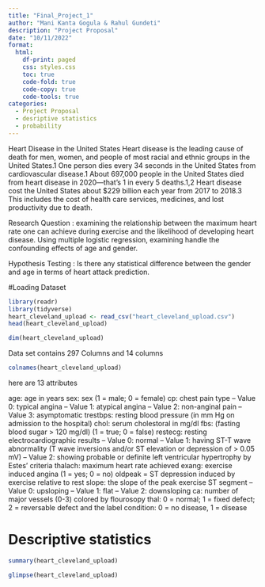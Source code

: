 ```yaml
---
title: "Final_Project_1"
author: "Mani Kanta Gogula & Rahul Gundeti"
description: "Project Proposal"
date: "10/11/2022"
format:
  html:
    df-print: paged
    css: styles.css
    toc: true
    code-fold: true
    code-copy: true
    code-tools: true
categories:
  - Project Proposal
  - desriptive statistics 
  - probability
---
```


Heart Disease in the United States
Heart disease is the leading cause of death for men, women, and people of most racial and ethnic groups in the United States.1
One person dies every 34 seconds in the United States from cardiovascular disease.1
About 697,000 people in the United States died from heart disease in 2020—that’s 1 in every 5 deaths.1,2
Heart disease cost the United States about $229 billion each year from 2017 to 2018.3 This includes the cost of health care services, medicines, and lost productivity due to death.

Research Question :  examining the relationship between the maximum heart rate one can achieve during exercise and the likelihood of developing heart disease. Using multiple logistic regression, examining handle the confounding effects of age and gender.

Hypothesis Testing : Is there any statistical difference between the gender and age in terms of heart attack prediction.



#Loading Dataset

```r
library(readr)
library(tidyverse)
heart_cleveland_upload <- read_csv("heart_cleveland_upload.csv")
head(heart_cleveland_upload)
```
```r
dim(heart_cleveland_upload)
```

Data set contains 297 Columns and 14 columns

```r
colnames(heart_cleveland_upload)
```

here are 13 attributes

age: age in years
sex: sex (1 = male; 0 = female)
cp: chest pain type
-- Value 0: typical angina
-- Value 1: atypical angina
-- Value 2: non-anginal pain
-- Value 3: asymptomatic
trestbps: resting blood pressure (in mm Hg on admission to the hospital)
chol: serum cholestoral in mg/dl
fbs: (fasting blood sugar > 120 mg/dl) (1 = true; 0 = false)
restecg: resting electrocardiographic results
-- Value 0: normal
-- Value 1: having ST-T wave abnormality (T wave inversions and/or ST elevation or depression of > 0.05 mV)
-- Value 2: showing probable or definite left ventricular hypertrophy by Estes' criteria
thalach: maximum heart rate achieved
exang: exercise induced angina (1 = yes; 0 = no)
oldpeak = ST depression induced by exercise relative to rest
slope: the slope of the peak exercise ST segment
-- Value 0: upsloping
-- Value 1: flat
-- Value 2: downsloping
ca: number of major vessels (0-3) colored by flourosopy
thal: 0 = normal; 1 = fixed defect; 2 = reversable defect
and the label
condition: 0 = no disease, 1 = disease

# Descriptive statistics

```r
summary(heart_cleveland_upload)

```

```r
glimpse(heart_cleveland_upload)
```

